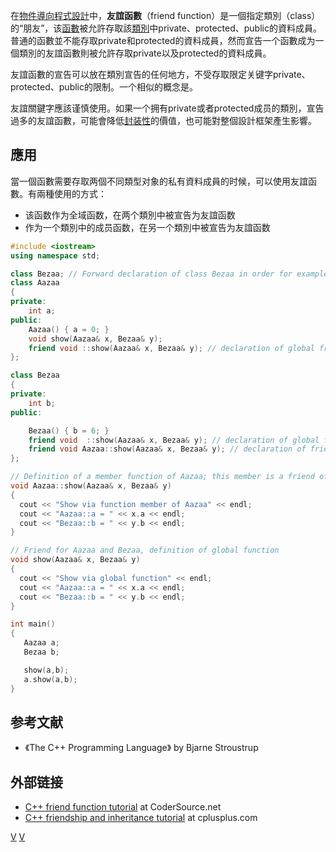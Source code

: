 {{noteTA
|T = zh-cn:友元函数; zh-tw:友誼函數;
|G1 = IT
|1 = zh-cn:类; zh-tw:類別;
|2 = zh-cn:友元函数; zh-tw:友誼函數;
}}
在[[物件導向程式設計|物件導向程式設計]]中，'''友誼函數'''（friend function）是一個指定類別（class）的“朋友”，该[[子程序|函數]]被允許存取該[[類別|類別]]中private、protected、public的資料成員。普通的函數並不能存取private和protected的資料成員，然而宣告一个函數成为一個類別的友誼函數則被允許存取private以及protected的資料成員。

友誼函數的宣告可以放在類別宣告的任何地方，不受存取限定关键字private、protected、public的限制。一个相似的概念是{{link-en|友誼類別|friend class}}。

友誼關鍵字應該谨慎使用。如果一个拥有private或者protected成员的類別，宣告過多的友誼函數，可能會降低[[封装_(物件導向程式設計)|封装性]]的價值，也可能對整個設計框架產生影響。

==應用==
當一個函數需要存取两個不同類型对象的私有資料成員的时候，可以使用友誼函數。有兩種使用的方式：

*该函数作为全域函数，在两个類別中被宣告为友誼函数
*作为一个類別中的成员函数，在另一个類別中被宣告为友誼函数

<syntaxhighlight lang=Cpp>
#include <iostream>
using namespace std;

class Bezaa; // Forward declaration of class Bezaa in order for example to compile.
class Aazaa
{
private:
    int a;
public:
    Aazaa() { a = 0; }
    void show(Aazaa& x, Bezaa& y);
    friend void ::show(Aazaa& x, Bezaa& y); // declaration of global friend
};

class Bezaa
{
private:
    int b;
public:

    Bezaa() { b = 6; }
    friend void  ::show(Aazaa& x, Bezaa& y); // declaration of global friend
    friend void Aazaa::show(Aazaa& x, Bezaa& y); // declaration of friend from other class 
};

// Definition of a member function of Aazaa; this member is a friend of Bezaa
void Aazaa::show(Aazaa& x, Bezaa& y)
{
  cout << "Show via function member of Aazaa" << endl;
  cout << "Aazaa::a = " << x.a << endl;
  cout << "Bezaa::b = " << y.b << endl;
}

// Friend for Aazaa and Bezaa, definition of global function
void show(Aazaa& x, Bezaa& y)
{
  cout << "Show via global function" << endl;
  cout << "Aazaa::a = " << x.a << endl;
  cout << "Bezaa::b = " << y.b << endl;
}

int main()
{
   Aazaa a;
   Bezaa b;

   show(a,b);
   a.show(a,b);
}
</syntaxhighlight>

== 参考文献 ==
<references />
{{reflist}}
* 《The C++ Programming Language》 by Bjarne Stroustrup

== 外部链接 ==
*[http://www.codersource.net/c/ctutorials/ctutorialfriend.aspx C++ friend function tutorial]{{Wayback|url=http://www.codersource.net/c/ctutorials/ctutorialfriend.aspx |date=20130520093156 }} at CoderSource.net
*[http://www.cplusplus.com/doc/tutorial/inheritance.html C++ friendship and inheritance tutorial]{{Wayback|url=http://www.cplusplus.com/doc/tutorial/inheritance.html |date=20090331084157 }} at cplusplus.com
[[Category:面向对象的程序设计|V]]
[[Category:C++|V]]